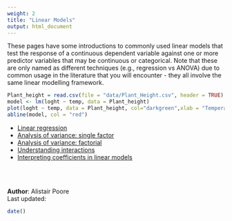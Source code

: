 ```yaml
---
weight: 2
title: "Linear Models"
output: html_document
---
```


These pages have some introductions to commonly used linear models that test the response of a continuous dependent variable against one or more predictor variables that may be continuous or categorical. Note that these are only named as different techniques (e.g., regression vs ANOVA) due to common usage in the literature that you will encounter - they all involve the same linear modelling framework.


```r
Plant_height = read.csv(file = "data/Plant_Height.csv", header = TRUE)
model <- lm(loght ~ temp, data = Plant_height)
plot(loght ~ temp, data = Plant_height, col="darkgreen",xlab = "Temperature (C)", ylab = "log(Plant height)",pch=16)
abline(model, col = "red")
```

* [Linear regression](http://environmentalcomputing.net/linear-regression/)
* [Analysis of variance: single factor](http://environmentalcomputing.net/analysis-variance-single-factor/)
* [Analysis of variance: factorial](http://environmentalcomputing.net/analysis-variance-factorial/)  
* [Understanding interactions](http://environmentalcomputing.net/understanding-interactions/)
* [Interpreting coefficients in linear models](http://environmentalcomputing.net/how-to-interpret-linear-models/)

<br><br>

**Author**: Alistair Poore
<br>
Last updated:
```r
date()
```
